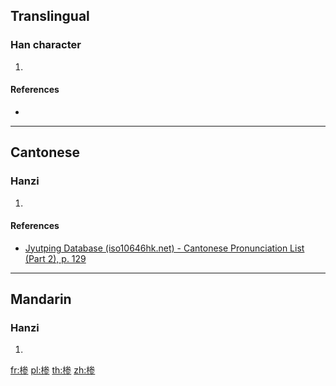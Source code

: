 ==Translingual==

===Han character===
{{Han char|rn=75|rad=木|as=08|sn=12|four=|canj=DIKH|ids=⿰木参}}

# {{defn|Han|sort=木08}}

====References====
* {{Han ref|kx=0537.131|hdz=21242.021|uh=692E|ud=26926}}

----

==Cantonese==

===Hanzi===
{{yue-hanzi|jyut=[[sam1]]|y=sam1}}

# {{defn|lang=yue|sort=木08}}

====References====
* [http://www.iso10646hk.net/jp/document/download.jsp Jyutping Database (iso10646hk.net) - Cantonese Pronunciation List (Part 2), p. 129]

----

==Mandarin==

===Hanzi===
{{cmn-hanzi|pin=[[sēn]] ([[sen1]])|wg=sen<sup>1</sup>}}

# {{defn|lang=cmn|sort=木08}}

[[fr:椮]]
[[pl:椮]]
[[th:椮]]
[[zh:椮]]